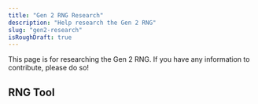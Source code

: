 ```yaml
---
title: "Gen 2 RNG Research"
description: "Help research the Gen 2 RNG"
slug: "gen2-research"
isRoughDraft: true
---
```


This page is for researching the Gen 2 RNG. If you have any information to contribute, please do so!

## RNG Tool

<Gen2Rng />
